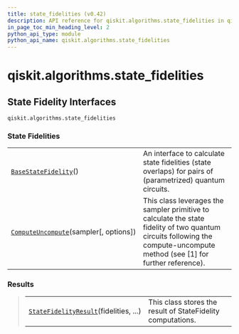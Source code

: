 ```yaml
---
title: state_fidelities (v0.42)
description: API reference for qiskit.algorithms.state_fidelities in qiskit v0.42
in_page_toc_min_heading_level: 2
python_api_type: module
python_api_name: qiskit.algorithms.state_fidelities
---
```


<span id="module-qiskit.algorithms.state_fidelities" />

<span id="qiskit-algorithms-state-fidelities" />

# qiskit.algorithms.state\_fidelities

<span id="state-fidelity-interfaces-qiskit-algorithms-state-fidelities" />

## State Fidelity Interfaces

`qiskit.algorithms.state_fidelities`

### State Fidelities

|                                                                                                                                                      |                                                                                                                                                                             |
| ---------------------------------------------------------------------------------------------------------------------------------------------------- | --------------------------------------------------------------------------------------------------------------------------------------------------------------------------- |
| [`BaseStateFidelity`](qiskit.algorithms.state_fidelities.BaseStateFidelity "qiskit.algorithms.state_fidelities.BaseStateFidelity")()                 | An interface to calculate state fidelities (state overlaps) for pairs of (parametrized) quantum circuits.                                                                   |
| [`ComputeUncompute`](qiskit.algorithms.state_fidelities.ComputeUncompute "qiskit.algorithms.state_fidelities.ComputeUncompute")(sampler\[, options]) | This class leverages the sampler primitive to calculate the state fidelity of two quantum circuits following the compute-uncompute method (see \[1] for further reference). |

### Results

> |                                                                                                                                                           |                                                             |
> | --------------------------------------------------------------------------------------------------------------------------------------------------------- | ----------------------------------------------------------- |
> | [`StateFidelityResult`](qiskit.algorithms.state_fidelities.StateFidelityResult "qiskit.algorithms.state_fidelities.StateFidelityResult")(fidelities, ...) | This class stores the result of StateFidelity computations. |

